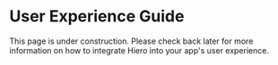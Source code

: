 # User Experience Guide

This page is under construction. Please check back later for more information on how to integrate Hiero into your app's user experience.
